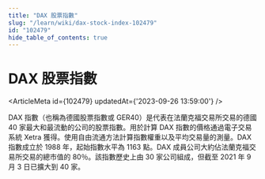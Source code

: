 ```yaml
---
title: "DAX 股票指數"
slug: "/learn/wiki/dax-stock-index-102479"
id: "102479"
hide_table_of_contents: true
---
```



# DAX 股票指數

<ArticleMeta id={102479} updatedAt={'2023-09-26 13:59:00'} />
<div className='border-solid border-b border-t-0 my-4 border-[var(--ifm-color-gray-300)]' />

DAX 指數（也稱為德國股票指數或 GER40）是代表在法蘭克福交易所交易的德國 40 家最大和最流動的公司的股票指數。用於計算 DAX 指數的價格通過電子交易系統 Xetra 獲得。使用自由流通方法計算指數權重以及平均交易量的測量。DAX 指數成立於 1988 年，起始指數水平為 1163 點。DAX 成員公司大約佔法蘭克福交易所交易的總市值的 80％。該指數歷史上由 30 家公司組成，但截至 2021 年 9 月 3 日已擴大到 40 家。
